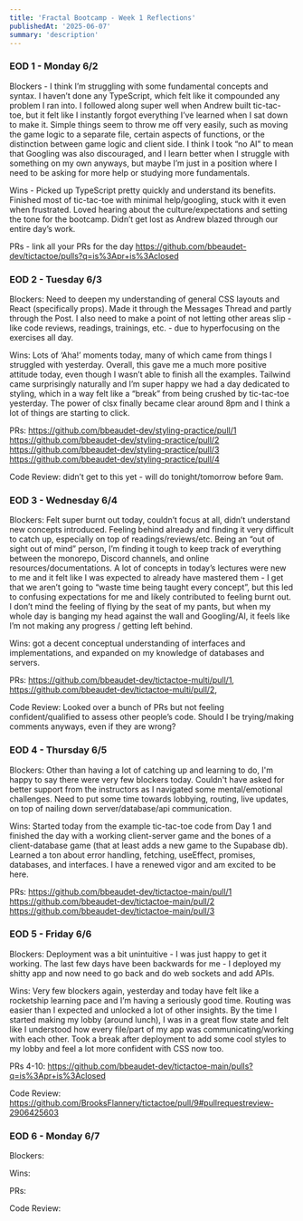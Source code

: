 ```yaml
---
title: 'Fractal Bootcamp - Week 1 Reflections'
publishedAt: '2025-06-07'
summary: 'description'
---
```


### EOD 1 - Monday 6/2

Blockers - I think I’m struggling with some fundamental concepts and syntax. I haven’t done any TypeScript, which felt like it compounded any problem I ran into. I followed along super well when Andrew built tic-tac-toe, but it felt like I instantly forgot everything I’ve learned when I sat down to make it. Simple things seem to throw me off very easily, such as moving the game logic to a separate file, certain aspects of functions, or the distinction between game logic and client side. I think I took “no AI” to mean that Googling was also discouraged, and I learn better when I struggle with something on my own anyways, but maybe I’m just in a position where I need to be asking for more help or studying more fundamentals. 

Wins - Picked up TypeScript pretty quickly and understand its benefits. Finished most of tic-tac-toe with minimal help/googling, stuck with it even when frustrated. Loved hearing about the culture/expectations and setting the tone for the bootcamp. Didn’t get lost as Andrew blazed through our entire day’s work. 

PRs - link all your PRs for the day
https://github.com/bbeaudet-dev/tictactoe/pulls?q=is%3Apr+is%3Aclosed


### EOD 2 - Tuesday 6/3

Blockers: Need to deepen my understanding of general CSS layouts and React (specifically props). Made it through the Messages Thread and partly through the Post. I also need to make a point of not letting other areas slip - like code reviews, readings, trainings, etc. - due to hyperfocusing on the exercises all day.

Wins: Lots of ‘Aha!’ moments today, many of which came from things I struggled with yesterday. Overall, this gave me a much more positive attitude today, even though I wasn’t able to finish all the examples. Tailwind came surprisingly naturally and I’m super happy we had a day dedicated to styling, which in a way felt like a “break” from being crushed by tic-tac-toe yesterday. The power of clsx finally became clear around 8pm and I think a lot of things are starting to click. 

PRs: 
https://github.com/bbeaudet-dev/styling-practice/pull/1
https://github.com/bbeaudet-dev/styling-practice/pull/2
https://github.com/bbeaudet-dev/styling-practice/pull/3
https://github.com/bbeaudet-dev/styling-practice/pull/4

Code Review: didn’t get to this yet - will do tonight/tomorrow before 9am.


### EOD 3 - Wednesday 6/4

Blockers: Felt super burnt out today, couldn’t focus at all, didn’t understand new concepts introduced. Feeling behind already and finding it very difficult to catch up, especially on top of readings/reviews/etc. Being an “out of sight out of mind” person, I’m finding it tough to keep track of everything between the monorepo, Discord channels, and online resources/documentations. A lot of concepts in today’s lectures were new to me and it felt like I was expected to already have mastered them - I get that we aren’t going to “waste time being taught every concept”, but this led to confusing expectations for me and likely contributed to feeling burnt out. I don’t mind the feeling of flying by the seat of my pants, but when my whole day is banging my head against the wall and Googling/AI, it feels like I’m not making any progress / getting left behind. 

Wins: got a decent conceptual understanding of interfaces and implementations, and expanded on my knowledge of databases and servers. 

PRs: 
https://github.com/bbeaudet-dev/tictactoe-multi/pull/1,
https://github.com/bbeaudet-dev/tictactoe-multi/pull/2,

Code Review: Looked over a bunch of PRs but not feeling confident/qualified to assess other people’s code. Should I be trying/making comments anyways, even if they are wrong?


### EOD 4 - Thursday 6/5

Blockers: Other than having a lot of catching up and learning to do, I'm happy to say there were very few blockers today. Couldn't have asked for better support from the instructors as I navigated some mental/emotional challenges. Need to put some time towards lobbying, routing, live updates, on top of nailing down server/database/api communication. 

Wins: Started today from the example tic-tac-toe code from Day 1 and finished the day with a working client-server game and the bones of a client-database game (that at least adds a new game to the Supabase db). Learned a ton about error handling, fetching, useEffect, promises, databases, and interfaces. I have a renewed vigor and am excited to be here. 

PRs: 
https://github.com/bbeaudet-dev/tictactoe-main/pull/1
https://github.com/bbeaudet-dev/tictactoe-main/pull/2
https://github.com/bbeaudet-dev/tictactoe-main/pull/3


### EOD 5 - Friday 6/6

Blockers: Deployment was a bit unintuitive - I was just happy to get it working. The last few days have been backwards for me - I deployed my shitty app and now need to go back and do web sockets and add APIs. 

Wins: Very few blockers again, yesterday and today have felt like a rocketship learning pace and I’m having a seriously good time. Routing was easier than I expected and unlocked a lot of other insights. By the time I started making my lobby (around lunch), I was in a great flow state and felt like I understood how every file/part of my app was communicating/working with each other. Took a break after deployment to add some cool styles to my lobby and feel a lot more confident with CSS now too. 

PRs 4-10: 
https://github.com/bbeaudet-dev/tictactoe-main/pulls?q=is%3Apr+is%3Aclosed

Code Review:
https://github.com/BrooksFlannery/tictactoe/pull/9#pullrequestreview-2906425603


### EOD 6 - Monday 6/7

Blockers:

Wins:

PRs:

Code Review:
